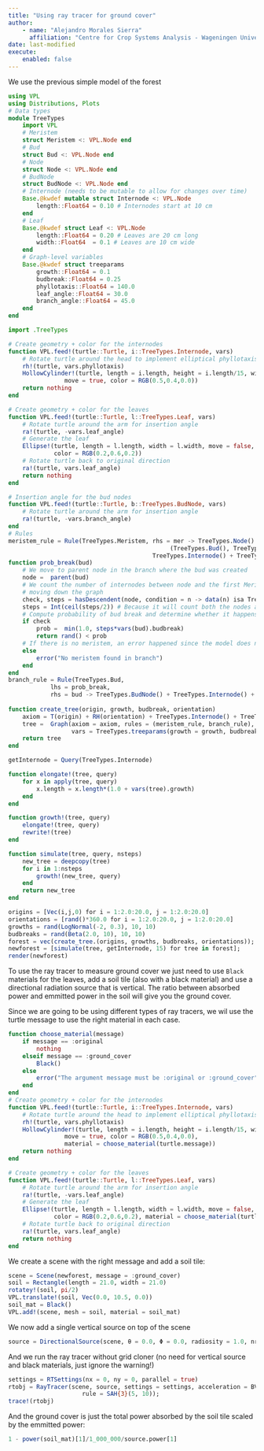 ```yaml
---
title: "Using ray tracer for ground cover"
author: 
    - name: "Alejandro Morales Sierra"
      affiliation: "Centre for Crop Systems Analysis - Wageningen University"
date: last-modified
execute: 
    enabled: false
---
```


We use the previous simple model of the forest

```julia
using VPL
using Distributions, Plots
# Data types
module TreeTypes
    import VPL
    # Meristem
    struct Meristem <: VPL.Node end
    # Bud
    struct Bud <: VPL.Node end
    # Node
    struct Node <: VPL.Node end
    # BudNode
    struct BudNode <: VPL.Node end
    # Internode (needs to be mutable to allow for changes over time)
    Base.@kwdef mutable struct Internode <: VPL.Node
        length::Float64 = 0.10 # Internodes start at 10 cm
    end
    # Leaf
    Base.@kwdef struct Leaf <: VPL.Node
        length::Float64 = 0.20 # Leaves are 20 cm long
        width::Float64  = 0.1 # Leaves are 10 cm wide
    end    
    # Graph-level variables
    Base.@kwdef struct treeparams
        growth::Float64 = 0.1   
        budbreak::Float64 = 0.25
        phyllotaxis::Float64 = 140.0
        leaf_angle::Float64 = 30.0
        branch_angle::Float64 = 45.0
    end
end

import .TreeTypes

# Create geometry + color for the internodes
function VPL.feed!(turtle::Turtle, i::TreeTypes.Internode, vars)
    # Rotate turtle around the head to implement elliptical phyllotaxis
    rh!(turtle, vars.phyllotaxis) 
    HollowCylinder!(turtle, length = i.length, height = i.length/15, width = i.length/15, 
                move = true, color = RGB(0.5,0.4,0.0))
    return nothing
end

# Create geometry + color for the leaves
function VPL.feed!(turtle::Turtle, l::TreeTypes.Leaf, vars)
    # Rotate turtle around the arm for insertion angle
    ra!(turtle, -vars.leaf_angle)
    # Generate the leaf 
    Ellipse!(turtle, length = l.length, width = l.width, move = false, 
             color = RGB(0.2,0.6,0.2))
    # Rotate turtle back to original direction
    ra!(turtle, vars.leaf_angle)
    return nothing
end

# Insertion angle for the bud nodes
function VPL.feed!(turtle::Turtle, b::TreeTypes.BudNode, vars)
    # Rotate turtle around the arm for insertion angle
    ra!(turtle, -vars.branch_angle)
end
# Rules
meristem_rule = Rule(TreeTypes.Meristem, rhs = mer -> TreeTypes.Node() + 
                                              (TreeTypes.Bud(), TreeTypes.Leaf()) +
                                         TreeTypes.Internode() + TreeTypes.Meristem())
function prob_break(bud)
    # We move to parent node in the branch where the bud was created
    node =  parent(bud)
    # We count the number of internodes between node and the first Meristem 
    # moving down the graph
    check, steps = hasDescendent(node, condition = n -> data(n) isa TreeTypes.Meristem)
    steps = Int(ceil(steps/2)) # Because it will count both the nodes and the internodes
    # Compute probability of bud break and determine whether it happens
    if check
        prob =  min(1.0, steps*vars(bud).budbreak)
        return rand() < prob
    # If there is no meristem, an error happened since the model does not allow for this    
    else
        error("No meristem found in branch")
    end
end
branch_rule = Rule(TreeTypes.Bud, 
            lhs = prob_break, 
            rhs = bud -> TreeTypes.BudNode() + TreeTypes.Internode() + TreeTypes.Meristem())
      
function create_tree(origin, growth, budbreak, orientation)
    axiom = T(origin) + RH(orientation) + TreeTypes.Internode() + TreeTypes.Meristem()
    tree =  Graph(axiom = axiom, rules = (meristem_rule, branch_rule), 
                  vars = TreeTypes.treeparams(growth = growth, budbreak = budbreak))
    return tree
end

getInternode = Query(TreeTypes.Internode)

function elongate!(tree, query)
    for x in apply(tree, query)
        x.length = x.length*(1.0 + vars(tree).growth)
    end
end

function growth!(tree, query)
    elongate!(tree, query)
    rewrite!(tree)
end

function simulate(tree, query, nsteps)
    new_tree = deepcopy(tree)
    for i in 1:nsteps
        growth!(new_tree, query)
    end
    return new_tree
end

origins = [Vec(i,j,0) for i = 1:2.0:20.0, j = 1:2.0:20.0]
orientations = [rand()*360.0 for i = 1:2.0:20.0, j = 1:2.0:20.0]
growths = rand(LogNormal(-2, 0.3), 10, 10)
budbreaks = rand(Beta(2.0, 10), 10, 10)
forest = vec(create_tree.(origins, growths, budbreaks, orientations));
newforest = [simulate(tree, getInternode, 15) for tree in forest];
render(newforest)
```

To use the ray tracer to measure ground cover we just need to use `Black`
materials for the leaves, add a soil tile (also with a black material) and
use a directional radiation source that is vertical. The ratio between absorbed
power and emmitted power in the soil will give you the ground cover.

Since we are going to be using different types of ray tracers, we wil use the
turtle message to use the right material in each case.

```julia
function choose_material(message)
    if message == :original
        nothing
    elseif message == :ground_cover
        Black()
    else
        error("The argument message must be :original or :ground_cover")
    end
end
# Create geometry + color for the internodes
function VPL.feed!(turtle::Turtle, i::TreeTypes.Internode, vars)
    # Rotate turtle around the head to implement elliptical phyllotaxis
    rh!(turtle, vars.phyllotaxis) 
    HollowCylinder!(turtle, length = i.length, height = i.length/15, width = i.length/15, 
                move = true, color = RGB(0.5,0.4,0.0), 
                material = choose_material(turtle.message))
    return nothing
end

# Create geometry + color for the leaves
function VPL.feed!(turtle::Turtle, l::TreeTypes.Leaf, vars)
    # Rotate turtle around the arm for insertion angle
    ra!(turtle, -vars.leaf_angle)
    # Generate the leaf 
    Ellipse!(turtle, length = l.length, width = l.width, move = false, 
             color = RGB(0.2,0.6,0.2), material = choose_material(turtle.message))
    # Rotate turtle back to original direction
    ra!(turtle, vars.leaf_angle)
    return nothing
end
```

We create a scene with the right message and add a soil tile:

```julia
scene = Scene(newforest, message = :ground_cover)
soil = Rectangle(length = 21.0, width = 21.0)
rotatey!(soil, pi/2)
VPL.translate!(soil, Vec(0.0, 10.5, 0.0))
soil_mat = Black()
VPL.add!(scene, mesh = soil, material = soil_mat)
```

We now add a single vertical source on top of the scene

```julia
source = DirectionalSource(scene, θ = 0.0, Φ = 0.0, radiosity = 1.0, nrays = 1_000_000)
```

And we run the ray tracer without grid cloner (no need for vertical source and
black materials, just ignore the warning!)

```julia
settings = RTSettings(nx = 0, ny = 0, parallel = true)
rtobj = RayTracer(scene, source, settings = settings, acceleration = BVH,
                     rule = SAH{3}(5, 10));
trace!(rtobj)
```

And the ground cover is just the total power absorbed by the soil tile scaled
by the emmitted power:

```julia
1 - power(soil_mat)[1]/1_000_000/source.power[1]
```

